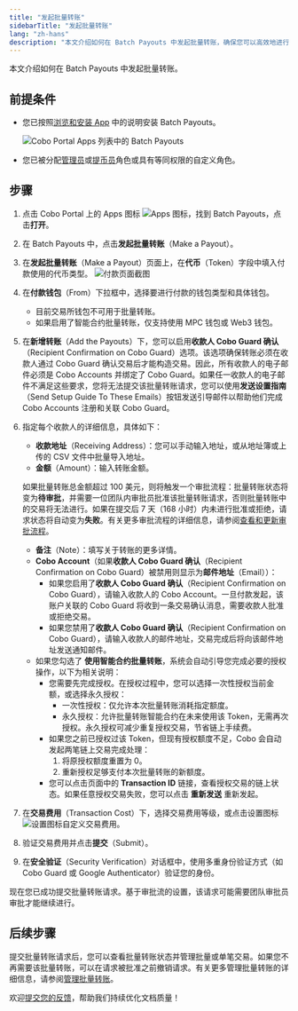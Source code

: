 ```yaml
---
title: "发起批量转账"
sidebarTitle: "发起批量转账"
lang: "zh-hans"
description: "本文介绍如何在 Batch Payouts 中发起批量转账，确保您可以高效地进行多笔支付。"
---
```


本文介绍如何在 Batch Payouts 中发起批量转账。

## 前提条件

- 您已按照[浏览和安装 App](/cn/apps/browse-and-install) 中的说明安装 Batch Payouts。

    <img src="/cn/images/portal-apps/batch-payouts/set-up.png" className="screenshot_full_screen" alt="Cobo Portal Apps 列表中的 Batch Payouts" />

- 您已被分配[管理员](/cn/portal/organization/roles-and-permissions)或[提币员](/cn/portal/organization/roles-and-permissions)角色或具有等同权限的自定义角色。

## 步骤

1. 点击 Cobo Portal 上的 Apps 图标 <img src="/en/images/common/icon_apps.svg" className="icon" alt="Apps 图标" />，找到 Batch Payouts，点击**打开**。
2. 在 Batch Payouts 中，点击**发起批量转账**（Make a Payout）。
3. 在**发起批量转账**（Make a Payout）页面上，在**代币**（Token）字段中填入付款使用的代币类型。
    <img src="/en/images/portal-apps/batch-payouts/make_payout.png" className="screenshot_full_screen" alt="付款页面截图" />
4. 在**付款钱包**（From）下拉框中，选择要进行付款的钱包类型和具体钱包。
    <Note><ul><li>目前交易所钱包不可用于批量转账。</li><li>如果启用了智能合约批量转账，仅支持使用 MPC 钱包或 Web3 钱包。</li></ul></Note>
5. 在**新增转账**（Add the Payouts）下，您可以启用**收款人 Cobo Guard 确认**（Recipient Confirmation on Cobo Guard）选项。该选项确保转账必须在收款人通过 Cobo Guard 确认交易后才能构造交易。因此，所有收款人的电子邮件必须是 Cobo Accounts 并绑定了 Cobo Guard。如果任一收款人的电子邮件不满足这些要求，您将无法提交该批量转账请求，您可以使用**发送设置指南**（Send Setup Guide To These Emails）按钮发送引导邮件以帮助他们完成 Cobo Accounts 注册和关联 Cobo Guard。
6. 指定每个收款人的详细信息，具体如下：
   - **收款地址**（Receiving Address）：您可以手动输入地址，或从地址簿或上传的 CSV 文件中批量导入地址。
   - **金额**（Amount）：输入转账金额。

    <Note>如果批量转账总金额超过 100 美元，则将触发一个审批流程：批量转账状态将变为**待审批**，并需要一位团队内审批员批准该批量转账请求，否则批量转账中的交易将无法进行。如果在提交后 7 天（168 小时）内未进行批准或拒绝，请求状态将自动变为**失败**。有关更多审批流程的详细信息，请参阅[查看和更新审批流程](/cn/apps/workflow)。</Note>

   - **备注**（Note）：填写关于转账的更多详情。
   - **Cobo Account**（如果**收款人 Cobo Guard 确认**（Recipient Confirmation on Cobo Guard）被禁用则显示为**邮件地址**（Email））：
     - 如果您启用了**收款人 Cobo Guard 确认**（Recipient Confirmation on Cobo Guard），请输入收款人的 Cobo Account。一旦付款发起，该账户关联的 Cobo Guard 将收到一条交易确认消息，需要收款人批准或拒绝交易。
     - 如果您禁用了**收款人 Cobo Guard 确认**（Recipient Confirmation on Cobo Guard），请输入收款人的邮件地址，交易完成后将向该邮件地址发送通知邮件。
   - 如果您勾选了 **使用智能合约批量转账**，系统会自动引导您完成必要的授权操作，以下为相关说明：
     - 您需要先完成授权。在授权过程中，您可以选择一次性授权当前金额，或选择永久授权：
         - 一次性授权：仅允许本次批量转账消耗指定额度。
         - 永久授权：允许批量转账智能合约在未来使用该 Token，无需再次授权。永久授权可减少重复授权交易，节省链上手续费。
     - 如果您之前已授权过该 Token，但现有授权额度不足，Cobo 会自动发起两笔链上交易完成处理：
         1. 将原授权额度重置为 0。
         2. 重新授权足够支付本次批量转账的新额度。
     - 您可以点击页面中的 **Transaction ID** 链接，查看授权交易的链上状态。如果任意授权交易失败，您可以点击 **重新发送** 重新发起。
7. 在**交易费用**（Transaction Cost）下，选择交易费用等级，或点击设置图标 <img src="/en/images/common/icon_advanced.svg" className="icon" alt="设置图标" />自定义交易费用。
8. 验证交易费用并点击**提交**（Submit）。
9. 在**安全验证**（Security Verification）对话框中，使用多重身份验证方式（如 Cobo Guard 或 Google Authenticator）验证您的身份。

现在您已成功提交批量转账请求。基于审批流的设置，该请求可能需要团队审批员审批才能继续进行。

## 后续步骤

提交批量转账请求后，您可以查看批量转账状态并管理批量或单笔交易。如果您不再需要该批量转账，可以在请求被批准之前撤销请求。有关更多管理批量转账的详细信息，请参阅[管理批量转账](/cn/apps/batch-payouts/manage-payouts)。

<Tip>欢迎[提交您的反馈](https://forms.zohopublic.com/cobo/form/DocumentFeedbackForm/formperma/QvLOhxJv1_JMsJ-1dleZ8Itb_7rzN-LtgvsDdxosoVI?referrername=manuals)，帮助我们持续优化文档质量！</Tip>